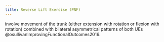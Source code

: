 ```yaml
---
title: Reverse Lift Exercise (PNF)
---
```


involve movement of the trunk (either extension with rotation or flexion with rotation) combined with bilateral asymmetrical patterns of both UEs @osullivanImprovingFunctionalOutcomes2016. 